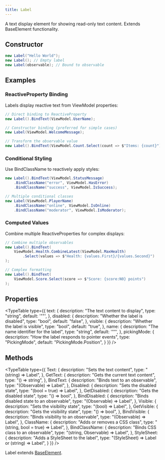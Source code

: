 ```yaml
---
title: Label
---
```



A text display element for showing read-only text content. Extends BaseElement functionality.

## Constructor

```csharp
new Label("Hello World");
new Label(); // Empty label
new Label(observable); // Bound to observable
```

## Examples

### ReactiveProperty Binding
Labels display reactive text from ViewModel properties:

```csharp
// Direct binding to ReactiveProperty
new Label().BindText(ViewModel.UserName);

// Constructor binding (preferred for simple cases)
new Label(ViewModel.WelcomeMessage);

// Transform the observable value
new Label().BindText(ViewModel.Count.Select(count => $"Items: {count}"));
```

### Conditional Styling
Use BindClassName to reactively apply styles:

```csharp
new Label().BindText(ViewModel.StatusMessage)
    .BindClassName("error", ViewModel.HasError)
    .BindClassName("success", ViewModel.IsSuccess);

// Multiple conditional classes
new Label(ViewModel.PlayerName)
    .BindClassName("online", ViewModel.IsOnline)
    .BindClassName("moderator", ViewModel.IsModerator);
```

### Computed Values
Combine multiple ReactiveProperties for complex displays:

```csharp
// Combine multiple observables
new Label().BindText(
    ViewModel.Health.CombineLatest(ViewModel.MaxHealth)
        .Select(values => $"Health: {values.First}/{values.Second}")
);

// Complex formatting
new Label().BindText(
    ViewModel.Score.Select(score => $"Score: {score:N0} points")
);
```

## Properties

<TypeTable
  type={{
    text: {
      description: "The text content to display",
      type: "string",
      default: '""',
    },
    disabled: {
      description: "Whether the label is disabled",
      type: "bool",
      default: "false",
    },
    visible: {
      description: "Whether the label is visible",
      type: "bool",
      default: "true",
    },
    name: {
      description: "The name identifier for the label",
      type: "string",
      default: '""',
    },
    pickingMode: {
      description: "How the label responds to pointer events",
      type: "PickingMode",
      default: "PickingMode.Position",
    }
  }}
/>

## Methods

<TypeTable
  type={{
    Text: {
      description: "Sets the text content",
      type: "(string) => Label",
    },
    GetText: {
      description: "Gets the current text content",
      type: "() => string",
    },
    BindText: {
      description: "Binds text to an observable",
      type: "(Observable<string>) => Label",
    },
    Disabled: {
      description: "Sets the disabled state",
      type: "(bool = true) => Label",
    },
    GetDisabled: {
      description: "Gets the disabled state",
      type: "() => bool",
    },
    BindDisabled: {
      description: "Binds disabled state to an observable",
      type: "(Observable<bool>) => Label",
    },
    Visible: {
      description: "Sets the visibility state",
      type: "(bool) => Label",
    },
    GetVisible: {
      description: "Gets the visibility state",
      type: "() => bool",
    },
    BindVisible: {
      description: "Binds visibility to an observable",
      type: "(Observable<bool>) => Label",
    },
    ClassName: {
      description: "Adds or removes a CSS class",
      type: "(string, bool = true) => Label",
    },
    BindClassName: {
      description: "Binds CSS class to an observable",
      type: "(string, Observable<bool>) => Label",
    },
    StyleSheet: {
      description: "Adds a StyleSheet to the label",
      type: "(StyleSheet) => Label or (string) => Label",
    }
  }}
/>

Label extends [BaseElement](/docs/elements/base-element).
